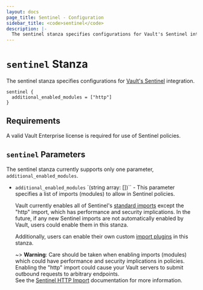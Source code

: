 ```yaml
---
layout: docs
page_title: Sentinel - Configuration
sidebar_title: <code>sentinel</code>
description: |-
  The sentinel stanza specifies configurations for Vault's Sentinel integration.
---
```



# `sentinel` Stanza

The sentinel stanza specifies configurations for 
[Vault's Sentinel](https://www.vaultproject.io/docs/enterprise/sentinel) integration.

```hcl
sentinel {
  additional_enabled_modules = ["http"]
}
```

## Requirements

A valid Vault Enterprise license is required for use of Sentinel policies.

## `sentinel` Parameters

The sentinel stanza currently supports only one parameter, `additional_enabled_modules`.

- `additional_enabled_modules` `(string array: [])`` - This parameter specifies a list of imports (modules)
to allow in Sentinel policies.

  Vault currently enables all of Sentinel's [standard imports](https://docs.hashicorp.com/sentinel/imports/)
  except the "http" import, which has performance and security implications. In the future, if any new Sentinel
  imports are not automatically enabled by Vault, users could enable them in this stanza.
  
  Additionally, users can enable their own custom [import plugins](https://docs.hashicorp.com/sentinel/extending/plugins/)
  in this stanza.
  

  ~> **Warning**: Care should be taken when enabling imports (modules) which
  could have performance and security implications in policies.  Enabling the "http" import could cause your Vault
  servers to submit outbound requests to arbitrary endpoints.  
  See the 
  [Sentinel HTTP Import](https://docs.hashicorp.com/sentinel/imports/http/) 
  documentation for more information.

